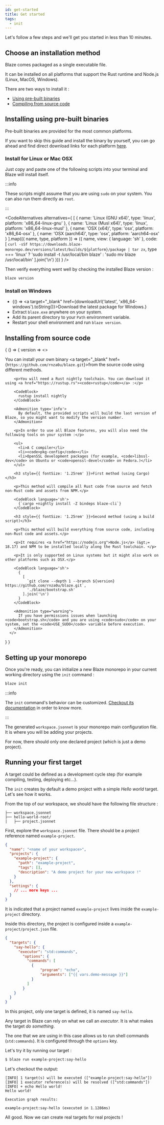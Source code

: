```yaml
---
id: get-started
title: Get started
tags:
  - init
---
```



Let's follow a few steps and we'll get you started in less than 10 minutes.

## Choose an installation method

Blaze comes packaged as a single executable file.

It can be installed on all platforms that support the Rust runtime and Node.js (Linux, MacOS, Windows).

There are two ways to install it :

- [Using pre-built binaries](#installing-using-pre-built-binaries)
- [Compiling from source code](#installing-from-source-code)

## Installing using pre-built binaries

Pre-built binaries are provided for the most common platforms.

If you want to skip this guide and install the binary by yourself, you can go ahead and find direct download links for each platform [here](/downloads).

### Install for Linux or Mac OSX

Just copy and paste one of the following scripts into your terminal and Blaze will install itself.

:::info

These scripts might assume that you are using `sudo` on your system. You can also run them directly as `root`.

:::

<CodeAlternatives alternatives={
  [
    {
      name: 'Linux (GNU x64)',
      type: 'linux',
      platform: 'x86_64-linux-gnu'
    },
    {
      name: 'Linux (Musl x64)',
      type: 'linux',
      platform: 'x86_64-linux-musl'
    },
    {
      name: 'OSX (x64)',
      type: 'osx',
      platform: 'x86_64-osx'
    },
    {
      name: 'OSX (aarch64)',
      type: 'osx',
      platform: 'aarch64-osx'
    }
  ].map(({ name, type, platform }) => ({
    name,
    view: {
      language: 'sh'
    },
    code: [
      `curl -sSf https://downloads.blaze-monorepo.dev/versions/latest/builds/${platform}/package | tar zx`,
      type === 'linux' ? 'sudo install -t /usr/local/bin blaze' : 'sudo mv blaze /usr/local/bin'
    ].join('\n')
  }))
} />

Then verify everything went well by checking the installed Blaze version :

```sh
blaze version
```

### Install on Windows

- <BrowserOnly>{() => <a target="_blank" href={downloadUrl('latest', 'x86_64-windows').toString()}>Download the latest package for Windows.</a>}</BrowserOnly>
- Extract `blaze.exe` anywhere on your system.
- Add its parent directory to your `Path` environment variable.
- Restart your shell environment and run `blaze version`.

## Installing from source code

<BrowserOnly>{
  () => <WithLatestVersion>{
      version => <>
        <p>
          You can install your own binary <a target="_blank" href={`https://github.com/rnza0u/blaze.git`}>from the source code</a> using different methods.
        </p>
        
        <p>You will need a Rust nightly toolchain. You can download it using <a href="https://rustup.rs"><code>rustup</code></a> :</p>

        <CodeBlock>
          rustup install nightly
        </CodeBlock>

        <Admonition type='info'>
          By default, the provided scripts will build the last version of Blaze, so you might want to modify the version number.
        </Admonition>

        <p>In order to use all Blaze features, you will also need the following tools on your system :</p>

        <ul>
          <li>A C compiler</li>
          <li><code>pkg-config</code></li>
          <li>OpenSSL development packages (for example, <code>libssl-dev</code> on Ubuntu or <code>openssl-devel</code> on Fedora.)</li>
        </ul>

        <h3 style={{ fontSize: '1.25rem' }}>First method (using Cargo)</h3>
        
        <p>This method will compile all Rust code from source and fetch non-Rust code and assets from NPM.</p>
        
        <CodeBlock language='sh'> 
          {`cargo +nightly install -Z bindeps blaze-cli`}
        </CodeBlock>

        <h3 style={{ fontSize: '1.25rem' }}>Second method (using a build script)</h3>

        <p>This method will build everything from source code, including non-Rust code and assets.</p>

        <p>It requires <a href="https://nodejs.org">Node.js</a> (&gt;= 18.17) and NPM to be installed locally along the Rust toolchain. </p>

        <p>It is only supported on Linux systems but it might also work on other platforms such as OSX.</p>

        <CodeBlock language='sh'> 
          {
            [
              `git clone --depth 1 --branch ${version} https://github.com/rnza0u/blaze.git`,
              './blaze/bootstrap.sh'
            ].join('\n')
          }
        </CodeBlock>

        <Admonition type="warning">
          If you have permissions issues when launching <code>bootstrap.sh</code> and you are using <code>sudo</code> on your system, set the <code>USE_SUDO</code> variable before execution.
        </Admonition>
      </>
  }</WithLatestVersion>
}</BrowserOnly>

## Setting up your monorepo

Once you're ready, you can initialize a new Blaze monorepo in your current working directory using the `init` command :

```sh
blaze init
```

:::info

The `init` command's behavior can be customized. [Checkout its documentation](/docs/cli/init) in order to know more. 

:::

The generated `workspace.jsonnet` is your monorepo main configuration file. It is where you will be adding your projects.

For now, there should only one declared project (which is just a demo project).

## Running your first target

A target could be defined as a development cycle step (for example compiling, testing, deploying etc...).

The `init` creates by default a demo project with a simple *Hello world* target. Let's see how it works.

From the top of our workspace, we should have the following file structure :

```
├── workspace.jsonnet
├── hello-world-root/
|   ├── project.jsonnet
```

First, explore the `workspace.jsonnet` file. There should be a project reference named `example-project`.

```json title="workspace.json"
{
  "name": "<name of your workspace>",
  "projects": {
    "example-project": {
      "path": "example-project",
      "tags": [],
      "description": "A demo project for your new workspace !"
    }
  },
  "settings": {
    // ... more keys ...
  }
}
```

It is indicated that a project named `example-project` lives inside the `example-project` directory.

Inside this directory, the project is configured inside a `example-project/project.json` file.

```json title="hello-world/project.json"
{
  "targets": {
    "say-hello": {
      "executor": "std:commands",
        "options": {
          "commands": [
            {
                "program": "echo",
                "arguments": ["{{ vars.demo-message }}"]
            }
          ]
        }
    }
  }
}
```

In this project, only one target is defined, it is named `say-hello`.

Any target in Blaze can rely on what we call an *executor*. It is what makes the target *do something*.

The one that we are using in this case allows us to run shell commands (`std:commands`). It is configured through the `options` key.

Let's try it by running our target :

```sh
$ blaze run example-project:say-hello
```

Let's checkout the output:

```
[INFO] 1 target(s) will be executed (["example-project:say-hello"])
[INFO] 1 executor reference(s) will be resolved (["std:commands"])
[INFO] + echo Hello world!
Hello world!

Execution graph results:

example-project:say-hello (executed in 1.1286ms)
```

All good. Now we can create real targets for real projects !
